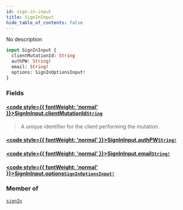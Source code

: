 ```yaml
---
id: sign-in-input
title: SignInInput
hide_table_of_contents: false
---
```








No description

```graphql
input SignInInput {
  clientMutationId: String
  authPW: String!
  email: String!
  options: SignInOptionsInput!
}
```


### Fields

#### [<code style={{ fontWeight: 'normal' }}>SignInInput.<b>clientMutationId</b></code>](#)<Bullet />[`String`](/gql-api/scalars/string) <Badge class="secondary" text="scalar"/>
> A unique identifier for the client performing the mutation.
> 

#### [<code style={{ fontWeight: 'normal' }}>SignInInput.<b>authPW</b></code>](#)<Bullet />[`String!`](/gql-api/scalars/string) <Badge class="secondary" text="non-null"/> <Badge class="secondary" text="scalar"/>
> 
> 

#### [<code style={{ fontWeight: 'normal' }}>SignInInput.<b>email</b></code>](#)<Bullet />[`String!`](/gql-api/scalars/string) <Badge class="secondary" text="non-null"/> <Badge class="secondary" text="scalar"/>
> 
> 

#### [<code style={{ fontWeight: 'normal' }}>SignInInput.<b>options</b></code>](#)<Bullet />[`SignInOptionsInput!`](/gql-api/inputs/sign-in-options-input) <Badge class="secondary" text="non-null"/> <Badge class="secondary" text="input"/>
> 
> 



### Member of

[`signIn`](/gql-api/mutations/sign-in)  <Badge class="secondary" text="mutation"/>



